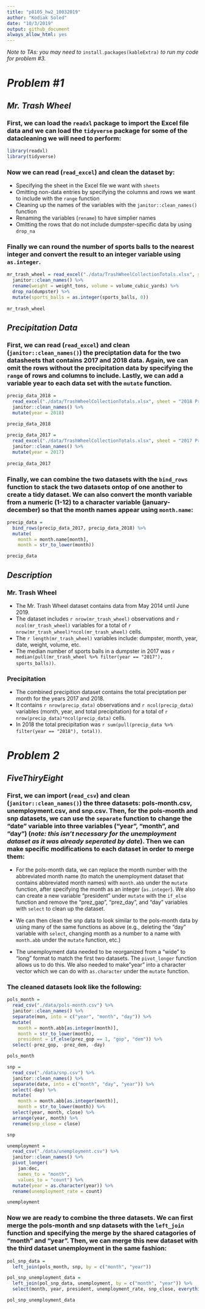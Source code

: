```yaml
---
title: "p8105_hw2_10032019"
author: "Kodiak Soled"
date: "10/3/2019"
output: github_document
always_allow_html: yes
---
```


_Note to TAs: you may need to_ `install.packages(kableExtra)` _to run my code for problem #3._

# *Problem #1*

## _Mr. Trash Wheel_

### First, we can load the `readxl` package to import the Excel file data and we can load the `tidyverse` package for some of the datacleaning we will need to perform: 
```r
library(readxl)
library(tidyverse)
```

### Now we can read (`read_excel`) and clean the dataset by: 
* Specifying the sheet in the Excel file we want with `sheets`
* Omitting non-data entries by specifying the columns and rows we want to include with the `range` function
* Cleaning up the names of the variables with the `janitor::clean_names()` function
* Renaming the variables (`rename`) to have simplier names
* Omitting the rows that do not include dumpster-specific data by using `drop_na`

### Finally we can round the number of sports balls to the nearest integer and convert the result to an integer variable using `as.integer`. 
```r
mr_trash_wheel = read_excel("./data/TrashWheelCollectionTotals.xlsx", sheet = "Mr. Trash Wheel", range = "A2:N406") %>%
  janitor::clean_names() %>%
  rename(weight = weight_tons, volume = volume_cubic_yards) %>%
  drop_na(dumpster) %>%
  mutate(sports_balls = as.integer(sports_balls, 0))
    
mr_trash_wheel
```

## _Precipitation Data_

### First, we can read (`read_excel`) and clean (`janitor::clean_names()`) the preciptation data for the two datasheets that contains 2017 and 2018 data. Again, we can omit the rows without the precipitation data by specifying the `range` of rows and columns to include. Lastly, we can add a variable year to each data set with the `mutate` function. 
```r
precip_data_2018 = 
  read_excel("./data/TrashWheelCollectionTotals.xlsx", sheet = "2018 Precipitation", range = "A2:B14") %>%
  janitor::clean_names() %>%
  mutate(year = 2018)

precip_data_2018
  
precip_data_2017 = 
  read_excel("./data/TrashWheelCollectionTotals.xlsx", sheet = "2017 Precipitation", range = "A2:B14") %>%
  janitor::clean_names() %>%
  mutate(year = 2017)
 
precip_data_2017
``` 

### Finally, we can combine the two datasets with the `bind_rows` function to stack the two datasets ontop of one another to create a tidy dataset. We can also convert the month variable from a numeric (1-12) to a character variable (january-december) so that the month names appear using `month.name`:
```r
precip_data = 
  bind_rows(precip_data_2017, precip_data_2018) %>%
  mutate(
    month = month.name[month],
    month = str_to_lower(month))

precip_data
```

## _Description_
### Mr. Trash Wheel 

* The Mr. Trash Wheel dataset contains data from May 2014 until June 2019. 
* The dataset includes `r nrow(mr_trash_wheel)` observations and `r ncol(mr_trash_wheel)` variables for a total of `r nrow(mr_trash_wheel)*ncol(mr_trash_wheel)` cells. 
* The `r length(mr_trash_wheel)` variables include: dumpster, month, year, date, weight, volume, etc. 
* The median number of sports balls in a dumpster in 2017 was `r median(pull(mr_trash_wheel %>% filter(year == "2017"), sports_balls))`.

### Precipitation

* The combined precipition dataset contains the total preciptation per month for the years 2017 and 2018. 
* It contains `r nrow(precip_data)` observations and `r ncol(precip_data)` variables (month, year, and total precipitation) for a total of `r nrow(precip_data)*ncol(precip_data)` cells.
* In 2018 the total precipitation was `r sum(pull(precip_data %>% filter(year == "2018"), total))`. 

# *Problem 2* 

## _FiveThiryEight_

### First, we can import (`read_csv`) and clean (`janitor::clean_names()`) the three datasets: pols-month.csv, unemployment.csv, and snp.csv. Then, for the pols-month and snp datasets, we can use the `separate` function to change the "date" variable into three variables ("year", "month", and "day") (_note: this isn't necessary for the unemployment dataset as it was already seperated by date_). Then we can make specific modifications to each dataset in order to merge them: 

* For the pols-month data, we can replace the month number with the abbreviated month name (to match the unemployment dataset that contains abbreviated month names) with `month.abb` under the `mutate` function, after specifying the month as an integer (`as.integer`). We also can create a new variable "president" under `mutate` with the `if_else` function and remove the "prez_gap", "prez_day", and "day" variables with `select` to clean up the dataset. 

* We can then clean the snp data to look similar to the pols-month data by using many of the same functions as above (e.g., deleting the "day" variable with `select`, changing month as a number to a name with `month.abb` under the `mutate` function, etc.)  

* The unemployment data needed to be reorganized from a "wide" to "long" format to match the first two datasets. The `pivot_longer` function allows us to do this. We also needed to make"year" into a character vector which we can do with `as.character` under the `mutate` function. 

### The cleaned datasets look like the following: 
```r
pols_month =
  read_csv("./data/pols-month.csv") %>%
  janitor::clean_names() %>%
  separate(mon, into = c("year", "month", "day")) %>%
  mutate(
    month = month.abb[as.integer(month)],
    month = str_to_lower(month),
    president = if_else(prez_gop == 1, "gop", "dem")) %>%
  select(-prez_gop, -prez_dem, -day)

pols_month

snp = 
  read_csv("./data/snp.csv") %>%
  janitor::clean_names() %>%
  separate(date, into = c("month", "day", "year")) %>%
  select(-day) %>%
  mutate(
    month = month.abb[as.integer(month)],
    month = str_to_lower(month)) %>%
  select(year, month, close) %>%
  arrange(year, month) %>%
  rename(snp_close = close)

snp

unemployment = 
  read_csv("./data/unemployment.csv") %>%
  janitor::clean_names() %>%
  pivot_longer(
    jan:dec,
    names_to = "month",
    values_to = "count") %>%
  mutate(year = as.character(year)) %>%
  rename(unemployment_rate = count)

unemployment
```

### Now we are ready to combine the three datasets. We can first merge the pols-month and snp datasets with the `left_join` function and specifying the merge by the shared catagories of "month" and "year". Then, we can merge this new dataset with the third dataset unemployment in the same fashion: 
```r
pol_snp_data = 
  left_join(pols_month, snp, by = c("month", "year"))

pol_snp_unemployment_data = 
  left_join(pol_snp_data, unemployment, by = c("month", "year")) %>%
  select(month, year, president, unemployment_rate, snp_close, everything())

pol_snp_unemployment_data
```